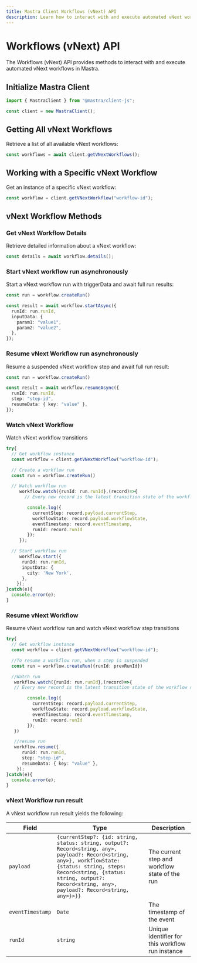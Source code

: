 ```yaml
---
title: Mastra Client Workflows (vNext) API
description: Learn how to interact with and execute automated vNext workflows in Mastra using the client-js SDK.
---
```


# Workflows (vNext) API

The Workflows (vNext) API provides methods to interact with and execute automated vNext workflows in Mastra.

## Initialize Mastra Client

```typescript
import { MastraClient } from "@mastra/client-js";

const client = new MastraClient();
```

## Getting All vNext Workflows

Retrieve a list of all available vNext workflows:

```typescript
const workflows = await client.getVNextWorkflows();
```

## Working with a Specific vNext Workflow

Get an instance of a specific vNext workflow:

```typescript
const workflow = client.getVNextWorkflow("workflow-id");
```

## vNext Workflow Methods

### Get vNext Workflow Details

Retrieve detailed information about a vNext workflow:

```typescript
const details = await workflow.details();
```

### Start vNext workflow run asynchronously

Start a vNext workflow run with triggerData and await full run results:

```typescript
const run = workflow.createRun()

const result = await workflow.startAsync({
  runId: run.runId,
  inputData: {
    param1: "value1",
    param2: "value2",
  },
});
```

### Resume vNext Workflow run asynchronously

Resume a suspended vNext workflow step and await full run result:

```typescript
const run = workflow.createRun()

const result = await workflow.resumeAsync({
  runId: run.runId,
  step: "step-id",
  resumeData: { key: "value" },
});
```

### Watch vNext Workflow

Watch vNext workflow transitions

```typescript
try{
  // Get workflow instance
  const workflow = client.getVNextWorkflow("workflow-id");

  // Create a workflow run
  const run = workflow.createRun()

  // Watch workflow run 
     workflow.watch({runId: run.runId},(record)=>{
       // Every new record is the latest transition state of the workflow run

        console.log({
          currentStep: record.payload.currentStep,
          workflowState: record.payload.workflowState,
          eventTimestamp: record.eventTimestamp,
          runId: record.runId
        });
     });

  // Start workflow run
     workflow.start({
      runId: run.runId,
      inputData: {
        city: 'New York',
      },
    });
}catch(e){
  console.error(e);
}
```
### Resume vNext Workflow

Resume vNext workflow run and watch vNext workflow step transitions

```typescript
try{
  // Get workflow instance
  const workflow = client.getVNextWorkflow("workflow-id");

  //To resume a workflow run, when a step is suspended
  const run = workflow.createRun({runId: prevRunId})

  //Watch run
   workflow.watch({runId: run.runId},(record)=>{
   // Every new record is the latest transition state of the workflow run

        console.log({
          currentStep: record.payload.currentStep,
          workflowState: record.payload.workflowState,
          eventTimestamp: record.eventTimestamp,
          runId: record.runId
        });
   })

   //resume run
   workflow.resume({
      runId: run.runId,
      step: "step-id",
      resumeData: { key: "value" },
    });
}catch(e){
  console.error(e);
}
```

### vNext Workflow run result
A vNext workflow run result yields the following:

| Field | Type | Description |
|-------|------|-------------|
| `payload` | `{currentStep?: {id: string, status: string, output?: Record<string, any>, payload?: Record<string, any>}, workflowState: {status: string, steps: Record<string, {status: string, output?: Record<string, any>, payload?: Record<string, any>}>}}` | The current step and workflow state of the run |
| `eventTimestamp` | `Date` | The timestamp of the event |
| `runId` | `string` | Unique identifier for this workflow run instance |
